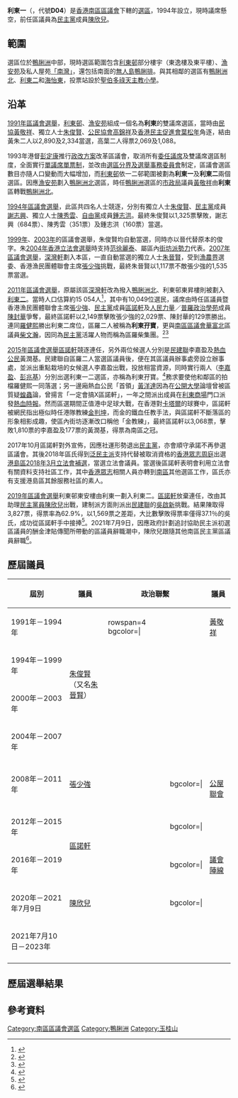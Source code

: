 {{Infobox Electoral districts in Hong Kong
|名稱=利東一<br>Lei Tung I
|圖像=LeiTungIConstituency.svg
|區議會=[[南區區議會|南區區議會]]
|代號=D04（1994年－）
|範圍=部分[[利東邨|利東邨]]、[[漁安苑|漁安苑]]及[[南灣_(住宅)|南灣]]
|人口=13,493<ref>{{Cite web |url=https://www.eac.hk/pdf/distco/2019dc/final/ch/D_descriptions(Chi).pdf |title=2019年區議會選舉 - 選區說明(南區) |accessdate=2019-12-07 |archive-date=2019-12-07 |archive-url=https://web.archive.org/web/20191207155117/https://www.eac.hk/pdf/distco/2019dc/final/ch/D_descriptions(Chi).pdf |dead-url=yes }}</ref>
|選民人數=8,556<ref>{{Cite web |url=https://www.elections.gov.hk/dc2019/pdf/2019_DCE-Electoral_Size_by_Polling_Station.pdf |title=2019年區議會選舉 - 投票站選民人數 |accessdate=2019-12-07 |archive-date=2020-08-20 |archive-url=https://web.archive.org/web/20200820202823/https://www.elections.gov.hk/dc2019/pdf/2019_DCE-Electoral_Size_by_Polling_Station.pdf |dead-url=yes }}</ref>
|區議員=懸空
|政黨=
|投票站=[[聖伯多祿天主教小學|聖伯多祿天主教小學]]
}}

'''利東一'''（{{lang-en|Lei Tung I}}，代號'''D04'''）是[[香港|香港]][[南區區議會|南區區議會]]下轄的[[選區|選區]]，1994年設立，現時議席懸空，前任區議員為[[民主黨_(香港)|民主黨]]成員[[陳欣兒|陳欣兒]]。

==範圍==
選區位於[[鴨脷洲|鴨脷洲]]中部，現時選區範圍包含[[利東邨|利東邨]]部分樓宇（東逸樓及東平樓）、[[漁安苑|漁安苑]]及私人屋苑[[南灣_(住宅)|「南灣」]]，還包括南面的[[無人島|無人島]][[鴨脷排|鴨脷排]]。與其相鄰的選區有[[鴨脷洲北|鴨脷洲北]]、[[利東二|利東二]]和[[海怡東|海怡東]]，投票站設於[[聖伯多祿天主教小學|聖伯多祿天主教小學]]。

==沿革==
[[1991年區議會選舉|1991年區議會選舉]]，[[利東邨|利東邨]]、[[漁安苑|漁安苑]]組成一個名為'''利東'''的雙議席選區，當時由[[香港民主民生協進會|民協]][[黃敬祥|黃敬祥]]、獨立人士[[朱俊賢|朱俊賢]]、[[香港公民協會|公民協會]][[高錦祥|高錦祥]]及[[香港民主促進會|香港民主促進會]][[葉松年|葉松年]]角逐，結由黃朱二人以2,890及2,334當選，高葉二人得票2,069及1,088。

1993年港督[[彭定康|彭定康]]推行[[香港殖民地時期政治改革|政改方案]]改革區議會，取消所有[[委任議席|委任議席]]及雙議席選區制度，全面實行[[單議席單票制|單議席單票制]]，並改由[[選舉管理委員會_(香港)|選區分界及選舉事務委員會]]制定，區議會選區數目亦隨人口變動而大幅增加，而[[利東邨|利東邨]]依一二邨範圍被劃為'''利東一'''及'''利東二'''兩個選區。因應[[漁安苑|漁安苑]]劃入[[鴨脷洲北|鴨脷洲北]]選區，時任[[鴨脷洲北|鴨脷洲]]選區的[[市政局|市政局]]議員[[黃敬祥|黃敬祥]]由'''利東'''區轉戰[[鴨脷洲北|鴨脷洲北]]。

[[1994年區議會選舉|1994年區議會選舉]]，此區共四名人士競逐，分別有獨立人士[[朱俊賢|朱俊賢]]、[[民主黨_(香港)|民主黨]]成員[[謝志興|謝志興]]、獨立人士[[陳秀雲|陳秀雲]]、[[自由黨_(香港)|自由黨]]成員[[鍾志洪|鍾志洪]]。最終朱俊賢以1,325票擊敗，謝志興（684票）、陳秀雲（351票）及鍾志洪（160票）當選。

[[1999年區議會選舉|1999年]]、[[2003年區議會選舉|2003年]]的區議會選舉，朱俊賢均自動當選，同時亦以晉代替原本的俊字。朱[[2004年香港立法會選舉|2004年香港立法會選舉]]時支持[[范徐麗泰|范徐麗泰]]、屬區內[[街坊福利會|街坊派勢力]]代表。[[2007年區議會選舉|2007年區議會選舉]]，[[深灣軒|深灣軒]]劃入本區，一直自動當選的獨立人士[[朱晉賢|朱晉賢]]，受到[[漁農界|漁農界]]選委、香港漁民團體聯會主席[[張少強|張少強]]挑戰，最終朱晉賢以1,117票不敵張少強的1,535票當選。

[[2011年區議會選舉|2011年區議會選舉]]，原屬該區[[深灣軒|深灣軒]]改為撥入[[鴨脷洲北|鴨脷洲北]]、利東邨東昇樓則被劃入[[利東二|利東二]]。當時人口估算約15 054人<ref>{{zh-hant}}{{cite web |url=http://www.elections.gov.hk/dc2011/chi/summaryr.html |title=2011年區議會選舉 - 選區分界概要 |publisher=[[香港區議會|香港區議會]] |date=2011-10-06 |accessdate=2011-11-12 |archive-date=2011-10-31 |archive-url=https://web.archive.org/web/20111031051315/http://www.elections.gov.hk/dc2011/chi/summaryr.html |dead-url=yes }}</ref>，其中有10,049位選民，議席由時任區議員暨香港漁民團體聯會主席[[張少強|張少強]]、[[民主黨_(香港)|民主黨]]成員[[區諾軒|區諾軒]]及[[人民力量|人民力量]]／[[普羅政治學苑|普羅政治學苑]]成員[[陳封華|陳封華]]爭奪，最終區諾軒以2,149票擊敗張少強的2,029票、陳封華的129票勝出。連同[[羅健熙|羅健熙]]勝出利東二席位，區羅二人被稱為'''利東孖寶'''，更與[[南區區議會|南區區議會]][[華富北|華富北]]區議員[[柴文瀚|柴文瀚]]，因同為[[民主黨_(香港)|民主黨]]活躍人物而稱為區羅柴集團。<ref>{{Cite web |url=https://hk.news.appledaily.com/local/daily/article/20151123/19384210 |title=遭民建聯熱血公民強攻　利東孖寶倘敗　政途玩完 |newspaper=[[蘋果日報_(香港)|蘋果日報]] |date=2015-11-23 |accessdate=2018-09-03 |archive-date=2018-08-19 |archive-url=https://web.archive.org/web/20180819011023/https://hk.news.appledaily.com/local/daily/article/20151123/19384210 |dead-url=yes }}</ref><ref>{{Cite web |url=http://www.singpao.com.hk/index.php?fi=news1&id=46546 |title=「乳鴿」區諾軒凌晨宣布突退出民主黨 |newspaper=成報 |date=2017-09-21 |accessdate=2018-09-03 |archive-date=2018-08-31 |archive-url=https://web.archive.org/web/20180831072053/http://www.singpao.com.hk/index.php?fi=news1&id=46546 |dead-url=no }}</ref>

[[2015年區議會選舉|2015年區議會選舉]][[區諾軒|區諾軒]]競逐連任，另外兩位候選人分別是[[民主建港協進聯盟|民建聯]]李嘉盈及[[熱血公民|熱血公民]]黃潤基。民建聯自區羅二人當選區議員後，便在其區議員辦事處旁設立辦事處，並派出重點栽培的女候選人李嘉盈出戰，投放相當資源，同時實行兩人（[[李嘉盈|李嘉盈]]、[[彭兆基|彭兆基]]）分別出選利東一二選區，亦稱為利東孖寶。<ref>{{Cite web |url=http://paper.wenweipo.com/2015/11/09/HS1511090003.htm |title=「利東孖寶」：剛柔並濟為民打拚 |newspaper=[[文汇报_(香港)|文匯報]] |date=2015-11-09 |accessdate=2018-09-03 |archive-date=2018-09-03 |archive-url=https://web.archive.org/web/20180903083845/http://paper.wenweipo.com/2015/11/09/HS1511090003.htm |dead-url=no }}</ref>務求要使他和鄰區的拍檔羅健熙一同落選；另一邊廂熱血公民「首領」[[黃洋達|黃洋達]]因為在[[香港公開大學|公開大學]]論壇曾被區質疑[[蝗蟲|蝗蟲]]論，曾揚言「一定會搞X區諾軒」，一年之間派出成員在[[利東商場|利東商場]]門口派發[[熱血時報|熱血時報]]。然而區選期間正值港中足球大戰，在香港對[[卡塔爾|卡塔爾]]的球賽中，區諾軒被網民指出極似時任港隊教練[[金判坤|金判坤]]，而金的鐵血任教手法，與區諾軒不斷落區的形象相影成趣，使區內街坊逐漸改口稱他「金教練」，最終區諾軒以3,068票，擊敗1,810票的李嘉盈及177票的黃潤基，得票為南區之冠。

2017年10月區諾軒對外宣佈，因應社運形勢退出[[民主黨_(香港)|民主黨]]，亦會順守承諾不再參選區議會。其後2018年區氏得到[[民主派_(香港)|泛民主派]]支持代替被取消資格的[[香港眾志|香港眾志]][[周庭|周庭]]出選[[港島區|港島區]][[2018年3月香港立法會補選|2018年3月立法會補選]]，當選立法會議員。當選後區諾軒表明會利用立法會有關資料支持社區工作，其中[[香港眾志|香港眾志]]相關人員亦轉到[[南區_(香港)|南區]]其他選區工作，區氏亦有支援港島區其餘服務社區的素人。

[[2019年區議會選舉|2019年區議會選舉]]利東邨東安樓由利東一劃入利東二。[[區諾軒|區諾軒]]放棄連任，改由其助理[[民主黨_(香港)|民主黨員]][[陳欣兒|陳欣兒]]出戰，建制派方面則派出[[民主建港協進聯盟|民建聯]]的[[吳啟新|吳啟新]]挑戰。結果陳取得3,827票，得票率為62.9%，以1,569票之差距，大比數擊敗得票率僅得37.1％的吳氏，成功從區諾軒手中接捧<ref>{{Cite web |url=https://dce2019.hk01.com/district/southern/lei-tung-i |title=利東一 |accessdate=2019-11-30 |archive-date=2020-01-03 |archive-url=https://web.archive.org/web/20200103093913/https://dce2019.hk01.com/district/southern/lei-tung-i |dead-url=no }}</ref>。2021年7月9日，因應政府計劃追討協助民主派初選區議員的酬金津貼傳聞所帶動的區議員辭職潮中，陳欣兒跟隨其他南區民主黨區議員辭職<ref>{{Cite web |url=https://www.thestandnews.com/politics/%E5%8D%80%E8%AD%B0%E5%93%A1%E5%AE%A3%E8%AA%93%E5%85%A8%E6%B8%AF%E5%A4%9A%E5%8D%80%E5%8D%80%E8%AD%B0%E5%93%A1%E7%B4%9B%E5%AE%A3%E5%B8%83%E8%BE%AD%E8%81%B7 |title=【不斷更新】傳追討 DQ 區議員薪津　50 小時內至少 158 民主派區議員請辭 |publisher=[[立場新聞|立場新聞]] |date=2021-07-08|accessdate=2021-07-31|archive-date=2021-08-15 |archive-url=https://web.archive.org/web/20210815114143/https://www.thestandnews.com/politics/%E5%8D%80%E8%AD%B0%E5%93%A1%E5%AE%A3%E8%AA%93%E5%85%A8%E6%B8%AF%E5%A4%9A%E5%8D%80%E5%8D%80%E8%AD%B0%E5%93%A1%E7%B4%9B%E5%AE%A3%E5%B8%83%E8%BE%AD%E8%81%B7 |dead-url=no }}</ref>。

==歷屆議員==
{|class=wikitable
|-
!屆別!!議員!!colspan=2|政治聯繫!!議員!!colspan=2|政治聯繫
|-
|1991年－1994年||rowspan=4|[[朱俊賢|朱俊賢]]<br>（又名[[朱晉賢|朱晉賢]]）||rowspan=4 bgcolor={{Party meta/color/無黨派}}| || rowspan=4|{{Nonp}}||[[黃敬祥|黃敬祥]]||bgcolor={{Party meta/color/民協}}| || {{ADPL/short}}
|-
|1994年－1999年||rowspan=8 colspan=3|{{centre|定為單議席選區}}
|-
|2000年－2003年
|-
|2004年－2007年
|-
|2008年－2011年||[[張少強|張少強]]||bgcolor={{Party meta/color/香港島各界聯合會}}| ||{{HKIF/short}}<br>[[公屋聯會|公屋聯會]]
|-
|2012年－2015年||rowspan=2|[[區諾軒|區諾軒]]||bgcolor={{Party meta/color/民主黨}}| ||{{DPHK}}
|-
|2016年－2019年||bgcolor={{Party meta/color/議會陣線}}| ||{{DPHK}}{{to}}{{Nonp}}{{to}}[[議會陣線|議會陣線]]
|-
|2020年－2021年7月9日||[[陳欣兒|陳欣兒]]||bgcolor={{Party meta/color/民主黨}}| ||{{DPHK}}
|-
|2021年7月10日－2023年||colspan=3|{{center|待補選}}
|-
|}

==歷屆選舉結果==
{{Election box begin|名稱=[[2019年香港區議會選舉結果#南區|2019年南區區議會利東一選區]]}}
{{Election box candidate with party link
  |政黨    = 民建聯
  |編號    = 1
  |候選人  = [[吳啓新|吳啓新]]
  |票數    = 2,258
  |百分比  = 37.11
  |增減    = 不適用
}} 
{{Election box candidate with party link
  |政黨    = 民主黨
  |編號    = 2
  |候選人  = '''[[陳欣兒|陳欣兒]]'''
  |票數    = '''3,827'''
  |百分比  = '''62.89'''
  |增減    = 不適用
  |當選    = yes
}}
{{Election box majority
  |票數    = 1,569
  |百分比  = 25.78
  |增減    = 不適用
}}
{{Election box end}}

{{Election box begin|名稱=[[2015年香港區議會選舉結果#南區|2015年南區區議會利東一選區]]}}
{{Election box candidate with party link
  |政黨    = 熱血公民
  |編號    = 1
  |候選人  = [[黃潤基|黃潤基]]
  |票數    = 177
  |百分比  = 3.50
  |增減    = 不適用
}}
{{Election box candidate with party link
  |政黨    = 民建聯
  |編號    = 2
  |候選人  = [[李嘉盈|李嘉盈]]
  |票數    = 1,810
  |百分比  = 35.81
  |增減    = 不適用
}} 
{{Election box candidate with party link
  |政黨    = 民主黨
  |編號    = 3
  |候選人  = '''[[區諾軒|區諾軒]]'''
  |票數    = '''3,068'''
  |百分比  = '''60.69'''
  |增減    = {{increase}}10.81
  |當選    = yes
}}
{{Election box majority
  |票數    = 1,258
  |百分比  = 24.89
  |增減    = 不適用
}}
{{Election box end}}

{{Election box begin|名稱=[[2011年香港區議會選舉結果#南區|2011年南區區議會利東一選區]]}}
{{Election box candidate with party link
  |政黨    = 民主黨
  |編號    = 1
  |候選人  = '''[[區諾軒|區諾軒]]'''
  |票數    = '''2,148'''
  |百分比  = '''49.88'''
  |增減    = 不適用
  |當選    = yes
}}
{{Election box candidate with party link
  |政黨    = 人民力量
  |政黨2   = {{PPI}}
  |編號    = 2
  |候選人  = [[陳封華|陳封華]]
  |票數    = 129
  |百分比  = 3.00
  |增減    = 不適用
}}
{{Election box candidate with party link
  |政黨    = 香港島各界聯合會
  |政黨2   = [[公屋聯會|公屋聯會]]
  |編號    = 3
  |候選人  = [[張少強|張少強]]
  |票數    = 2,029
  |百分比  = 47.12
  |增減    = {{decrease}}10.76
}}
{{Election box majority
  |票數    = 119
  |百分比  = 2.76
  |增減    = 不適用
}}
{{Election box end}}

{{Election box begin|名稱=[[2007年香港區議會選舉結果#南區|2007年南區區議會利東一選區]]}}
{{Election box candidate with party link
  |政黨    = 無黨派
  |編號    = 1
  |候選人  = [[朱晉賢|朱晉賢]]
  |票數    = 1,117
  |百分比  = 42.12
  |增減    = 不適用
}} 
{{Election box candidate with party link
  |政黨    = 香港島各界聯合會
  |政黨2   = [[公屋聯會|公屋聯會]]
  |編號    = 2
  |候選人  = '''[[張少強|張少強]]'''
  |票數    = '''1,535'''
  |百分比  = '''57.88'''
  |增減    = 不適用
  |當選    = yes
}}
{{Election box majority
  |票數    = 418‬
  |百分比  = 15.76
  |增減    = 不適用
}}
{{Election box end}}

{{Election box begin |名稱=[[2003年香港區議會選舉結果#南區|2003年南區區議會利東一選區]]}}
{{Election box candidate with party link
  |政黨    = 獨立
  |候選人  = '''[[朱晉賢|朱晉賢]]'''
  |票數    = '''自動當選'''
  |百分比  = '''不適用'''
  |增減    = 不適用
  |當選    = YES
}}
{{Election box majority
  |票數    = 不適用
  |百分比  = 不適用
  |增減    = 不適用
}}
{{Election box end}}

{{Election box begin |名稱=[[1999年香港區議會選舉結果#南區|1999年南區區議會利東一選區]]}}
{{Election box candidate with party link
  |政黨    = 獨立
  |候選人  = '''[[朱俊賢|朱俊賢]]'''
  |票數    = '''自動當選'''
  |百分比  = '''不適用'''
  |增減    = 不適用
  |當選    = YES
}}
{{Election box majority
  |票數    = 不適用
  |百分比  = 不適用
  |增減    = 不適用
}}
{{Election box end}}

{{Election box begin|名稱=[[1994年香港區議會選舉#南區|1994年南區區議會利東一選區]]}}
{{Election box candidate with party link
  |政黨    = 獨立
  |候選人  = '''[[朱俊賢|朱俊賢]]'''
  |票數    = '''1,325'''
  |百分比  = '''52.58'''
  |增減    = 不適用
  |當選    = yes
}}
{{Election box candidate with party link
  |政黨    = 港同盟
  |政黨2   = {{MPT}}
  |候選人  = [[謝志興|謝志興]]
  |票數    = 684
  |百分比  = 27.14
  |增減    = 不適用
}}
{{Election box candidate with party link
  |政黨    = 獨立
  |候選人  = [[陳秀雲|陳秀雲]]
  |票數    = 351
  |百分比  = 13.93
  |增減    = 不適用
}}
{{Election box candidate with party link
  |政黨    = 自由黨
  |候選人  = [[鍾志洪|鍾志洪]]
  |票數    = 160
  |百分比  = 6.35
  |增減    = 不適用
}}
{{Election box majority
  |票數    = 641
  |百分比  = 25.44
  |增減    = 不適用
}}
{{Election box end}}

{{Election box begin|名稱=[[1991年香港區議會選舉#南區|1991年南區區議會利東選區]]}}
{{Election box candidate with party link
  |政黨    = 民協
  |候選人  = '''[[黃敬祥|黃敬祥]]'''
  |票數    = '''2,890'''
  |百分比  = '''34.48'''
  |增減    = 不適用
  |當選    = yes
}}
{{Election box candidate with party link
  |政黨    = 獨立
  |候選人  = '''[[朱俊賢|朱俊賢]]'''
  |票數    = '''2,334'''
  |百分比  = '''27.85'''
  |增減    = 不適用
  |當選    = yes
}}
{{Election box candidate with party link
  |政黨    = 香港公民協會
  |候選人  = [[高錦祥|高錦祥]]
  |票數    = 2,069
  |百分比  = 24.69
  |增減    = 不適用
}}
{{Election box candidate with party link
  |政黨    = 香港民主促進會
  |候選人  = [[葉松年|葉松年]]
  |票數    = 1,088
  |百分比  = 12.98
  |增減    = 不適用
}}
{{Election box majority
  |票數    = 265
  |百分比  = 3.16
  |增減    = 不適用
}}
{{Election box end}}

==參考資料==
<references/>

{{香港區議會選區|HKI}}

[[Category:南區區議會選區|Category:南區區議會選區]]
[[Category:鴨脷洲|Category:鴨脷洲]]
[[Category:玉桂山|Category:玉桂山]]